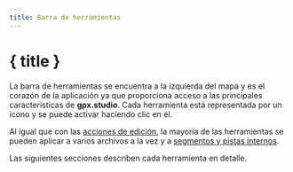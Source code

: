 ```yaml
---
title: Barra de herramientas
---
```


<script lang="ts">

    onMount(() => {
        currentTool.set(Tool.ROUTING);
    });

    onDestroy(() => {
        currentTool.set(null);
    });
</script>

# { title }

La barra de herramientas se encuentra a la izquierda del mapa y es el corazón de la aplicación ya que proporciona acceso a las principales características de **gpx.studio**.
Cada herramienta está representada por un icono y se puede activar haciendo clic en él.

<div class="flex flex-row justify-center text-foreground">
    <div>
        <Toolbar class="border rounded-md shadow-lg" />
    </div>
</div>

Al igual que con las [acciones de edición](./menu/edit), la mayoría de las herramientas se pueden aplicar a varios archivos a la vez y a [segmentos y pistas internos](./gpx).

Las siguientes secciones describen cada herramienta en detalle.
